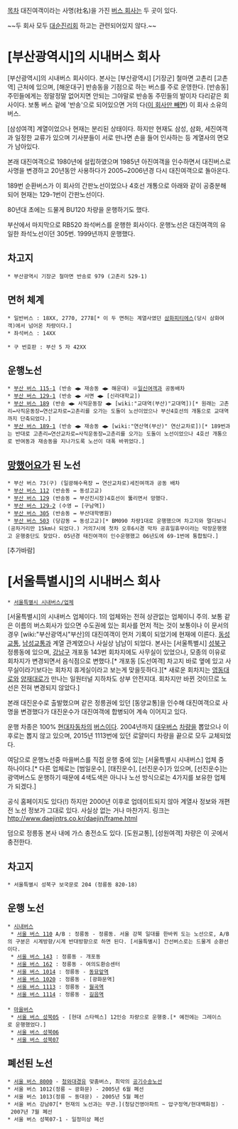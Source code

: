 [[목차]]
대진여객이라는 사명(社名)을 가진 [[버스 회사]]는 두 곳이 있다.

~~두 회사 모두 [[대순진리회]] 하고는 관련되어있지 않다.~~

= [부산광역시]의 시내버스 회사 =
[부산광역시]의 시내버스 회사이다. 본사는 [부산광역시] [기장군] 철마면 고촌리 [고촌역] 근처에 있으며, [해운대구] 반송동을 기점으로 하는 버스를 주로 운영한다. [반송동] 주민들에게는 정말정말 없어지면 안되는 그야말로 반송동 주민들의 발이자 다리같은 회사이다. 보통 버스 겉에 '반송'으로 되어있으면 거의 다([[세진여객|이 회사만 빼면]]) 이 회사 소유의 버스.

[삼성여객] 계열이었으나 현재는 분리된 상태이다. 하지만 현재도 삼성, 삼화, 세진여객과 일정한 교류가 있으며 기사분들이 서로 만나면 손을 들어 인사하는 등 계열사의 면모가 남아있다.

본래 대진여객으로 1980년에 설립하였으며 1985년 아진여객을 인수하면서 대진버스로 사명을 변경하고 20년동안 사용하다가 2005~2006년경 다시 대진여객으로 돌아온다.

189번 순환버스가 이 회사의 간판노선이었으나 4호선 개통으로 아래와 같이 공중분해되어 현재는 129-1번이 간판노선이다.

80년대 초에는 드물게 BU120 차량을 운행하기도 했다.

부산에서 마지막으로 RB520 좌석버스를 운행한 회사이다. 운행노선은 대진여객의 유일한 좌석노선이던 305번. 1999년까지 운행했다.
== 차고지 ==
 * 부산광역시 기장군 철마면 반송로 979 (고촌리 529-1)

== 면허 체계 ==
 * 일반버스 : 18XX, 2770, 2778[* 이 두 면허는 계열사였던 [[삼화피티에스]](당시 삼화여객)에서 넘어온 차량이다.]
 * 좌석버스 : 14XX

 * 구 번호판 : 부산 5 자 42XX
== 운행노선 ==
 * [[부산 버스 115-1]] (반송 ◀▶ 재송동 ◀▶ 해운대) ※[[일신여객]]과 공동배차
 * [[부산 버스 129-1]] (반송 ◀▶ 서면 ◀▶ [신라대학교])
 * [[부산 버스 189]] (반송 ◀▶ 사직운동장 ◀▶ [wiki:"교대역(부산)"교대역])[* 원래는 고촌리↔사직운동장↔연산교차로↔고촌리를 오가는 도돌이 노선이었으나 부산4호선의 개통으로 교대역까지 단축되었다.]
 * [[부산 버스 189-1]] (반송 ◀▶ 재송동 ◀▶ [wiki:"연산역(부산)" 연산교차로])[* 189번과는 반대로 고촌리↔연산교차로↔사직운동장↔고촌리를 오가는 도돌이 노선이었으나 4호선 개통으로 반여동과 재송동을 지나가도록 노선이 대폭 바뀌었다.]
== [[망했어요]]가 된 노선 ==
 * 부산 버스 73(구) (일광해수욕장 ↔ 연산교차로)세진여객과 공동 배차
 * [[부산 버스 112]] (반송동 ↔ 동성고교)
 * [[부산 버스 129]] (반송동 ↔ 부산진시장)4호선이 뚫리면서 망했다.
 * [[부산 버스 129-2]] (수영 ↔ [구남역])
 * [[부산 버스 305]] (반송동 ↔ 부산대학병원)
 * [[부산 버스 503]] (당감동 ↔ 동성고교)[* BM090 차량1대로 운행했으며 차고지와 멀다보니(공차거리만 15km나 되었다.) 거의7시에 첫차 오후6시경 막차 공휴일휴무이라는 막장운행했고 운행중단도 잦았다. 05년경 태진여객이 인수운행했고 06년도에 69-1번에 통합됬다.]  
[추가바람]

= [서울특별시]의 시내버스 회사 =
 * [[서울특별시 시내버스/업체]]

[서울특별시]의 시내버스 업체이다. 1의 업체와는 전혀 상관없는 업체이니 주의. 보통 같은 이름의 버스회사가 있으면 수도권에 있는 회사를 먼저 적는 것이 보통이나 이 문서의 경우 [wiki:"부산광역시"부산]의 대진여객이 먼저 기록이 되었기에 현재에 이른다. [[동성교통]], [[남성교통]]과 계열 관계였으나 사실상 남남이 되었다. 본사는 [서울특별시] [[성북구]] 정릉동에 있으며, [[강남구]] 개포동 143번 회차지에도 사무실이 있었으나, 모종의 이유로 회차지가 변경되면서 음식점으로 변했다.[* 개포동 [도선여객] 차고지 바로 옆에 있고 사무실이라기보다는 회차지 휴게실이라고 보는게 맞을듯하다.][* 새로운 회차지는 [[영동대로]]와 [[양재대로]]가 만나는 일원터널 지하차도 상부 안전지대. 회차지만 바뀐 것이므로 노선은 전혀 변경되지 않았다.]

본래 대진운수로 출발했으며 같은 정릉권에 있던 [동양교통]을 인수해 대진여객으로 사명을 변경했다가 대진운수가 대진여객에 합병되어 계속 이어지고 있다.

운행 차종은 100% [[현대자동차]]의 [[현대 그린시티|버]][[뉴 슈퍼 에어로시티|스]]이다. 2004년까지 [[자일대우버스|대우버스]] [[자일대우버스 BS#s-2.1|차]][[자일대우버스 BS#s-2.2|량]]을 뽑았으나 이후로는 뽑지 않고 있으며, 2015년 1113번에 있던 로얄미디 차량을 끝으로 모두 교체되었다.

여담으로 운행노선중 마을버스를 직접 운행 중에 있는 [서울특별시 시내버스] 업체 중 하나이다.[* 다른 업체로는 [범일운수], [태진운수], [선진운수]가 있으며, [선진운수]는 광역버스도 운행하기 때문에 4색도색은 아니나 노선 방식으로는 4가지를 보유한 업체가 되겠다.]

공식 홈페이지도 있다(!) 하지만 2000년 이후로 업데이트되지 않아 계열사 정보와 개편 전 노선 정보가 그대로 있다. 사실상 없는 거나 마찬가지.
링크는 http://www.daejintrs.co.kr/daejin/frame.html

덤으로 정릉동 본사 내에 가스 충전소도 있다. [도원교통], [성원여객] 차량은 이 곳에서 충전한다.
== 차고지 ==

 * 서울특별시 성북구 보국문로 204 (정릉동 820-18)

== 운행 노선 ==
 * [[시내버스]]
  * [[서울 버스 110]] A/B : 정릉동 - 정릉동. 서울 강북 일대를 한바퀴 도는 노선으로, A/B의 구분은 시계방향/시계 반대방향으로 하면 된다. [서울특별시] 간선버스로는 드물게 순환선이다.
  * [[서울 버스 143]] : 정릉동 - 개포동
  * [[서울 버스 162]] : 정릉동 - 여의도환승센터
  * [[서울 버스 1014]] : 정릉동 - [[동묘앞역]]
  * [[서울 버스 1020]] : 정릉동 - [광화문역]
  * [[서울 버스 1113]] : 정릉동 - [[월곡역]]
  * [[서울 버스 1114]] : 정릉동 - [[길음역]]
 
 * [[마을버스]]
  * [[서울 버스 성북05]] - [현대 스타렉스] 12인승 차량으로 운행중.[* 예전에는 그레이스로 운행했었다.]
  * [[서울 버스 성북06]]
  * [[서울 버스 성북07]]

== 폐선된 노선 ==
 * [[서울 버스 8000]] - [[청와대]]경유 맞춤버스, 최악의 [[공기수송]]노선
 * 서울 버스 1012(정릉 ~ 광화문) - 2005년 6월 폐선
 * 서울 버스 1013(정릉 ~ 동대문) - 2005년 5월 폐선
 * 서울 버스 강남07[* 현재의 노선과는 무관.](청담건영아파트 ~ 압구정역/현대백화점) - 2007년 7월 폐선
 * 서울 버스 성북07-1 - 일정미상 폐선
